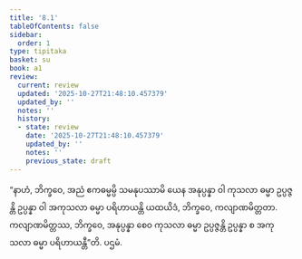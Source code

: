 ```yaml
---
title: '8.1'
tableOfContents: false
sidebar:
  order: 1
type: tipitaka
basket: su
book: a1
review:
  current: review
  updated: '2025-10-27T21:48:10.457379'
  updated_by: ''
  notes: ''
  history:
  - state: review
    date: '2025-10-27T21:48:10.457379'
    updated_by: ''
    notes: ''
    previous_state: draft
---
```



<ReviewStatus review={frontmatter.review} showDetails={true} />

<HypothesisAnnotation frontmatter={frontmatter} />

<DynamicBreadcrumb />

<Division number="71" book="a1" e="ch" v="15" p="12">

<Paragraph number="150" book="a1">
“နာဟံ, ဘိက္ခဝေ, အညံ ဧကဓမ္မမ္ပိ သမနုပဿာမိ ယေန အနုပ္ပန္နာ ဝါ ကုသလာ ဓမ္မာ ဥပ္ပဇ္ဇန္တိ ဥပ္ပန္နာ ဝါ အကုသလာ ဓမ္မာ ပရိဟာယန္တိ ယထယိဒံ, ဘိက္ခဝေ, ကလျာဏမိတ္တတာ. ကလျာဏမိတ္တဿ, ဘိက္ခဝေ, အနုပ္ပန္နာ စေဝ ကုသလာ ဓမ္မာ ဥပ္ပဇ္ဇန္တိ ဥပ္ပန္နာ စ အကုသလာ ဓမ္မာ ပရိဟာယန္တီ”တိ.

</Paragraph>
</Division>

<Paragraph number="151" type="center" book="a1">
ပဌမံ.
</Paragraph>
